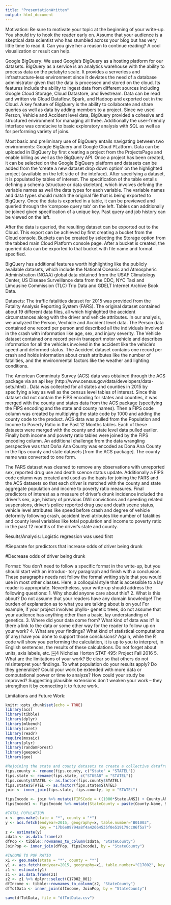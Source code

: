 ```yaml
---
title: "PresentationWritten"
output: html_document
---
```



Motivation: Be sure to motivate your topic at the beginning of your write-up. You should try to hook the reader early on. Assume that your audience is a skeptical data scientist who has stumbled across your blog but has very little time to read it. Can you give her a reason to continue reading? A cool visualization or result can help.


Google BigQuery: We used Google's BigQuery as a hosting platform for our datasets. BigQuery as a service is an analytics warehouse with the ability to process data on the petabyte scale. It provides a serverless and infrastructure-less environment since it deviates the need of a database administrator given that the data is processed and stored on the cloud. Its features include the ability to ingest data from different sources including Google Cloud Storage, Cloud Datastore, and livestream. Data can be read and written via Cloud Dataflow, Spark, and Hadoop and exported out in the Cloud. A key feature of BigQuery is the ability to collaborate and share queries as well as data by adding members to a project. Since we used Person, Vehicle and Accident level data, BigQuery provided a cohesive and structured environment for managing all three. Additionally the user-friendly interface was conducive to basic exploratory analysis with SQL as well as for performing variety of joins. 

  Most basic and preliminary use of BigQuery entails navigating between two environments: Google BigQuery and Google Cloud PLatform. Data can be uploaded in BigQuery by first creating a project from the ProjectsPage and enable billing as well as the BigQuery API. Once a project has been created, it can be selected on the Google BigQuery platform and datasets can be added from the 'create a new dataset drop down option' on the highlighted project (available on the left side of the inteface). After specifying a dataset, it is populated by tables of interest. The specification of the table entails defining a schema (structure or data skeleton), which involves defining the variable names as well the data types for each variable. The variable names and data types should match the original file that is being exported to BigQuery. Once the data is exported in a table, it can be previewed and queried through the 'compose query tab' on the left. Tables can additionally be joined given specification of a unique key. Past query and job history can be viewed on the left. 
  
  After the data is queried, the resulting dataset can be exported out to the Cloud. This export can be achieved by first creating a bucket from the Cloud console. Buckets can be created by selecting the Storage option from the tabbed main Cloud Platform console page. After a bucket is created, the queried data can be exported to that bucket with file name and format specified. 
  
  BigQuery has additional features worth highlighting like the publicly available datasets, which include the National Oceanic and Atmospheric Administration (NOAA) global data obtained from the USAF Climatology Center, US Disease Surveillance data from the CDC, NYC Taxi and Limousine Commission (TLC) Trip Data and GDELT Internet Archive Book Data. 
  

Datasets: The traffic fatalities dataset for 2015 was provided from the Fatality Analysis Reporting System (FARS). The original dataset contained about 19 different data files, all which highlighted the accident circumstances along with the driver and vehicle attributes. In our analysis, we analyzed the Person, Vechicle and Accident level data. The Person data contained one record per person and described all the individuals involved in the crash with information like age, sex, and injury severity. The Vehicle dataset contained one record per-in transport motor vehicle and describes information for all the vehicles involved in the accident like the vehicle's speed and deformed status. The Accident dataset contains one record per crash and holds information about crash attributes like the number of fatalities, and the environmental factors like the weather and lighting conditions. 

  The American Comminuty Survey (ACS) data was obtained through the ACS package via an api key (http://www.census.gov/data/developers/data-sets.html) . Data was collected for all states and counties in 2015 by specifying a key as well as the census level tables of interest. Since this dataset did not contain the FIPS encoding for states and counties, it was merged with the county and states data from the ACS package (specifying the FIPS encoding and the state and county names). Then a FIPS code column was created by multiplying the state code by 1000 and adding the county code to the product. ACS data was pulled from the Population and Income to Poverty Ratio in the Past 12 Months tables. Each of these datasets were merged with the county and state level data pulled earlier. Finally both income and poverty ratio tables were joined by the FIPS encoding column. An additional challenge from the data wrangling perspective was that Doña Ana County was encoded as Dona Ana County in the fips county and state datasets [from the ACS package]. The county name was converted to one form. 
  
  The FARS dataset was cleaned to remove any observations with unreported sex, reported drug use and death scence status update. Additionally a FIPS code column was created and used as the basis for joining the FARS and the ACS datasets so that each driver is matched with the county and state aggregate population and income to poverty ratio measures. Final predictors of interest as a measure of driver's drunk incidence included the driver's sex, age, history of previous DWI convictions and speeding related suspensions, driver's police reported drug use and death scene status, vehicle level attributes like speed before crash and degree of vehicle deformity following crash, accident level atributes like number of fatalities and county level variables like total population and income to poverty ratio in the past 12 months of the driver's state and county. 
  
  
Results/Analysis: Logistic regression was used first 

#Separate for predictors that increase odds of driver being drunk 

#Decrease odds of driver being drunk 
  
  
  
  
  
Format: You don’t need to follow a specific format in the write-up, but you should start with an introduc- tory paragraph and finish with a conclusion. These paragraphs needs not follow the formal writing style that you would use in most other classes. Here, a colloquial style that is accessible to a lay reader is appropriate.
Nevertheless, your write-up should address the following questions:
1. Why should anyone care about this?
2. What is this about? Do not assume that your readers have any domain knowledge! The burden of explanation as to what you are talking about is on you! For example, if your project involves phyllo- genetic trees, do not assume that your audience has anything other than a basic, lay understanding of genetics.
3. Where did your data come from? What kind of data was it? Is there a link to the data or some other way for the reader to follow up on your work?
4. What are your findings? What kind of statistical computations (if any) have you done to support those conclusions? Again, while the R code will show you performing the calculation, it is up to you to interpret, in English sentences, the results of these calculations. Do not forget about units, axis labels, etc.
￼4
Nicholas Horton STAT 495: Project Fall 2016
5. What are the limitations of your work? Be clear so that others do not misinterpret your findings. To what population do your results apply? Do they generalize? Could your work be extended with more data or computational power or time to analyze? How could your study be improved? Suggesting plausible extensions don’t weaken your work – they strengthen it by connecting it to future work.



Limitations and Future Work: 





```r
knitr::opts_chunk$set(echo = TRUE)
library(acs)
library(tibble)
library(dplyr)
library(mlbench)
library(caret)
library(readr)
require(mosaic)
library(plyr)
library(randomForest)
library(geepack)
library(gee)
```

```r
#Rejoining the state and county datasets to create a collective dataframe 
fips.county <- rename(fips.county, c("State" = "STATEL"))
fips.state <- rename(fips.state, c("STUSAB" = "STATEL"))
fips.county$STATEL <- as.factor(fips.county$STATEL)
fips.state$STATEL <- as.factor(fips.state$STATEL)
join <- inner_join(fips.state, fips.county, by = "STATEL")

fipsEncode <- join %>% mutate(FIPSCode = ((1000*State.ANSI) + County.ANSI))
fipsEncode1 <- fipsEncode %>% mutate(StateCounty = paste(County.Name, STATE_NAME, sep = ", "))

#TOTAL POPULATION 
x <- geo.make(state = "*", county = "*")
y <- acs.fetch(endyear=2015, geography=x, table.number="B01003", 
               key = "17b6e09794a8f4a42664535f0e519179cc06f5a7")
z <- estimate(y)
zdata <- as.data.frame(z)
dfPop <- tibble::rownames_to_column(zdata, "StateCounty")
JoinPop <- inner_join(dfPop, fipsEncode1, by = "StateCounty")

#INCOME TO POP RATIO  
x1 <- geo.make(state = "*", county = "*")
y1 <- acs.fetch(endyear=2015, geography=x1, table.number="C17002", key = "17b6e09794a8f4a42664535f0e519179cc06f5a7")
z1 <- estimate(y1)
z1 <- as.data.frame(z1)
z2 <- z1 %>% dplyr::select(C17002_001)
dfIncome <- tibble::rownames_to_column(z2, "StateCounty")
dfTotData <- inner_join(dfIncome, JoinPop, by = "StateCounty")

save(dfTotData, file = "dfTotData.csv")
```
